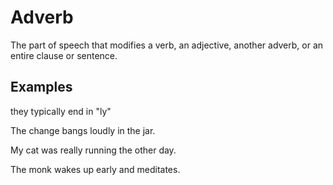 # Adverb

The part of speech that modifies a verb, an adjective, another adverb, or an entire clause or sentence.

## Examples

they typically end in "ly"

The change bangs loudly in the jar.

My cat was really running the other day.

The monk wakes up early and meditates.